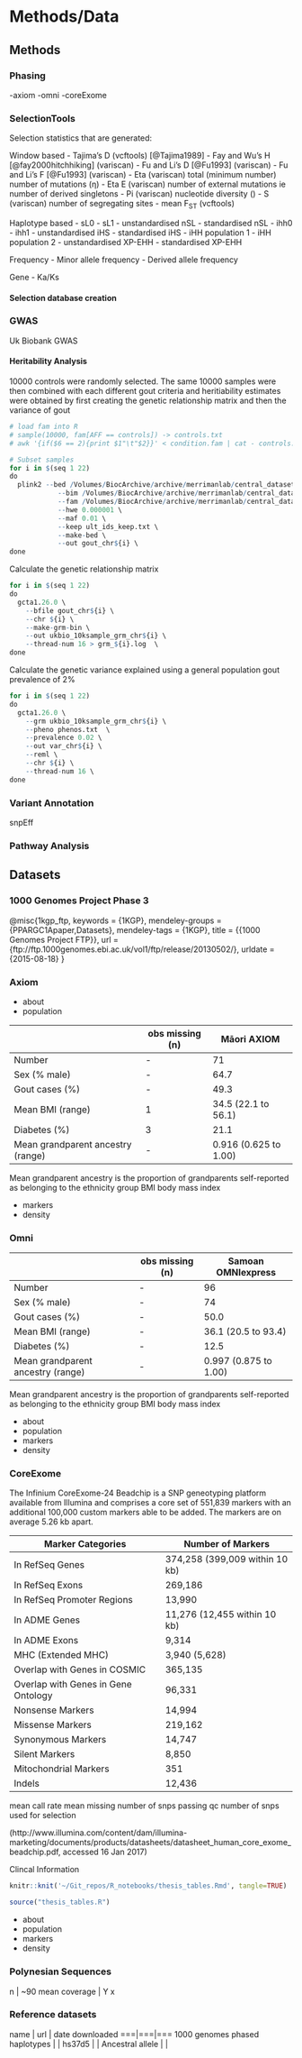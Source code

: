 # Methods/Data

## Methods

### Phasing

-axiom
-omni
-coreExome

### SelectionTools



Selection statistics that are generated:

Window based
- Tajima's D (vcftools) [@Tajima1989]
- Fay and Wu's H [@fay2000hitchhiking] (variscan)
- Fu and Li's D [@Fu1993] (variscan)
- Fu and Li's F [@Fu1993] (variscan)
- Eta (variscan) total (minimum number) number of mutations (η) 
- Eta E (variscan) number of external mutations ie number of derived singletons
- Pi (variscan) nucleotide diversity (\pi)
- S (variscan) number of segregating sites
- mean F~ST~ (vcftools)

Haplotype based
- sL0
- sL1
- unstandardised nSL
- standardised nSL
- ihh0
- ihh1
- unstandardised iHS
- standardised iHS
- iHH population 1
- iHH population 2
- unstandardised XP-EHH
- standardised XP-EHH

Frequency
- Minor allele frequency
- Derived allele frequency

Gene
- Ka/Ks




#### Selection database creation


### GWAS

Uk Biobank GWAS


####

#### Heritability Analysis

10000 controls were randomly selected. The same 10000 samples were then combined with each different gout criteria and heritiability estimates were obtained by first creating the genetic relationship matrix and then the variance of gout 
```r
# load fam into R
# sample(10000, fam[AFF == controls]) -> controls.txt
# awk '{if($6 == 2){print $1"\t"$2}}' < condition.fam | cat - controls.txt > ids_keep.txt

# Subset samples
for i in $(seq 1 22)
do 
  plink2 --bed /Volumes/BiocArchive/archive/merrimanlab/central_datasets/ukbiobank/plink/chr${i}impv1.bed \
            --bim /Volumes/BiocArchive/archive/merrimanlab/central_datasets/ukbiobank/plink/chr${i}impv1.bim_1kg_marker \
            --fam /Volumes/BiocArchive/archive/merrimanlab/central_datasets/ukbiobank/plink/chrallimpv1.fam_allgout_allcontrols \
            --hwe 0.000001 \
            --maf 0.01 \
            --keep ult_ids_keep.txt \
            --make-bed \
            --out gout_chr${i} \
done
```

Calculate the genetic relationship matrix
```r
for i in $(seq 1 22)
do 
  gcta1.26.0 \
    --bfile gout_chr${i} \
    --chr ${i} \
    --make-grm-bin \
    --out ukbio_10ksample_grm_chr${i} \
    --thread-num 16 > grm_${i}.log  \
done
```

Calculate the genetic variance explained using a general population gout prevalence of 2%
```r
for i in $(seq 1 22) 
do 
  gcta1.26.0 \
    --grm ukbio_10ksample_grm_chr${i} \
    --pheno phenos.txt  \
    --prevalence 0.02 \
    --out var_chr${i} \
    --reml \
    --chr ${i} \
    --thread-num 16 \
done

```

### Variant Annotation
snpEff


### Pathway Analysis


## Datasets

### 1000 Genomes Project Phase 3


@misc{1kgp_ftp,
keywords = {1KGP},
mendeley-groups = {PPARGC1Apaper,Datasets},
mendeley-tags = {1KGP},
title = {{1000 Genomes Project FTP}},
url = {ftp://ftp.1000genomes.ebi.ac.uk/vol1/ftp/release/20130502/},
urldate = {2015-08-18}
}


### Axiom

- about
- population

| | obs missing (n) | Māori AXIOM
---|---|---
Number | - | 71 
Sex (% male) | - | 64.7
Gout cases (%) | - | 49.3
Mean BMI (range) | 1 | 34.5 (22.1 to 56.1)
Diabetes (%) | 3 | 21.1
Mean grandparent ancestry (range) | - | 0.916 (0.625 to 1.00)

Mean grandparent ancestry is the proportion of grandparents self-reported as belonging to the ethnicity group BMI body mass index


- markers
- density


### Omni


| | obs missing (n) | Samoan OMNIexpress
---|---|---
Number | - | 96
Sex (% male) | - | 74
Gout cases (%) | - | 50.0
Mean BMI (range) | - | 36.1 (20.5 to 93.4)
Diabetes (%) | - | 12.5
Mean grandparent ancestry (range) | - | 0.997 (0.875 to 1.00)

Mean grandparent ancestry is the proportion of grandparents self-reported as belonging to the ethnicity group BMI body mass index


- about
- population
- markers
- density

### CoreExome

The Infinium CoreExome-24 Beadchip is a SNP geneotyping platform available from Illumina and comprises a core set of 551,839 markers with an additional 100,000 custom markers able to be added. The markers are on average 5.26 kb apart.

Marker Categories | Number of Markers
---|---
In RefSeq Genes | 374,258 (399,009 within 10 kb)
In RefSeq Exons | 269,186
In RefSeq Promoter Regions | 13,990
In ADME Genes | 11,276 (12,455 within 10 kb)
In ADME Exons | 9,314
MHC (Extended MHC) | 3,940 (5,628)
Overlap with Genes in COSMIC | 365,135
Overlap with Genes in Gene Ontology | 96,331
Nonsense Markers | 14,994
Missense Markers | 219,162
Synonymous Markers | 14,747
Silent Markers | 8,850
Mitochondrial Markers |351
Indels | 12,436

mean call rate
mean missing
number of snps passing qc
number of snps used for selection


(http://www.illumina.com/content/dam/illumina-marketing/documents/products/datasheets/datasheet_human_core_exome_beadchip.pdf, accessed 16 Jan 2017)


Clincal Information

```r
knitr::knit('~/Git_repos/R_notebooks/thesis_tables.Rmd', tangle=TRUE)
```

```r
source("thesis_tables.R")
```


- about
- population
- markers
- density

### Polynesian Sequences

n | ~90
mean coverage |  Y x


### Reference datasets

name | url | date downloaded 
===|===|===
1000 genomes phased haplotypes | |
hs37d5 | | 
Ancestral allele | | 

